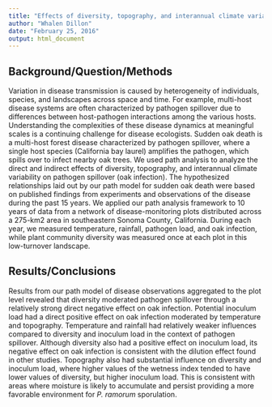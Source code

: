 ```yaml
---
title: "Effects of diversity, topography, and interannual climate variability on pathogen spillover"
author: "Whalen Dillon"
date: "February 25, 2016"
output: html_document
---
```


## Background/Question/Methods
Variation in disease transmission is caused by heterogeneity of individuals, species, and landscapes across space and time. For example, multi-host disease systems are often characterized by pathogen spillover due to differences between host-pathogen interactions among the various hosts. Understanding the complexities of these disease dynamics at meaningful scales is a continuing challenge for disease ecologists. Sudden oak death is a multi-host forest disease characterized by pathogen spillover, where a single host species (California bay laurel) amplifies the pathogen, which spills over to infect nearby oak trees. We used path analysis to analyze the direct and indirect effects of diversity, topography, and interannual climate variability on pathogen spillover (oak infection). The hypothesized relationships laid out by our path model for sudden oak death were based on published findings from experiments and observations of the disease during the past 15 years. We applied our path analysis framework to 10 years of data from a network of disease-monitoring plots distributed across a 275-km2 area in southeastern Sonoma County, California. During each year, we measured temperature, rainfall, pathogen load, and oak infection, while plant community diversity was measured once at each plot in this low-turnover landscape.


## Results/Conclusions
Results from our path model of disease observations aggregated to the plot level revealed that diversity moderated pathogen spillover through a relatively strong direct negative effect on oak infection. Potential inoculum load had a direct positive effect on oak infection moderated by temperature and topography. Temperature and rainfall had relatively weaker influences compared to diversity and inoculum load in the context of pathogen spillover. Although diversity also had a positive effect on inoculum load, its negative effect on oak infection is consistent with the dilution effect found in other studies. Topography also had substantial influence on diversity and inoculum load, where higher values of the wetness index tended to have lower values of diversity, but higher inoculum load. This is consistent with areas where moisture is likely to accumulate and persist providing a more favorable environment for *P. ramorum* sporulation.
